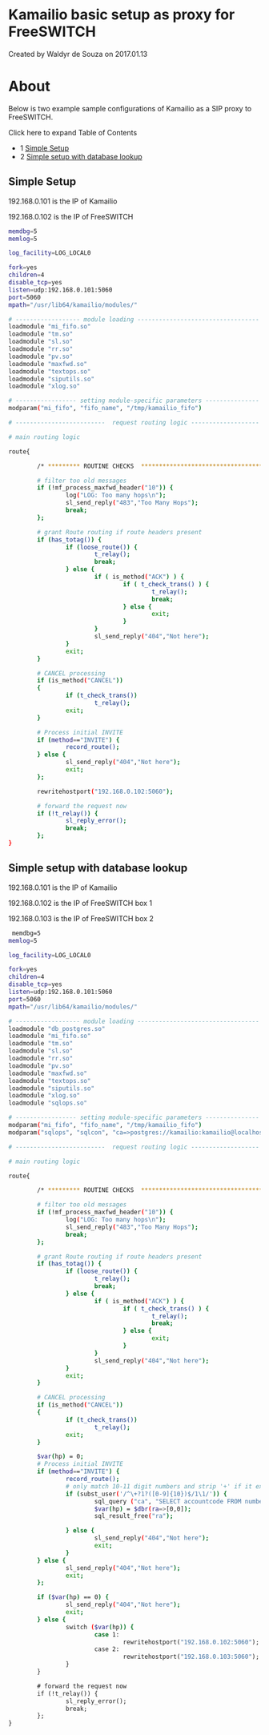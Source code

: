 
# Kamailio basic setup as proxy for FreeSWITCH 

 Created by  Waldyr de Souza on 2017.01.13

# About

Below is two example sample configurations of Kamailio as a SIP proxy to FreeSWITCH.

Click here to expand Table of Contents

* 1 [Simple Setup](#-freeswitch--kamailio-basic-setup-as-proxy-for-freeswitch-)
* 2 [Simple setup with database lookup](#simple-setup-with-database-lookup)

## Simple Setup

192.168.0.101 is the IP of Kamailio

192.168.0.102 is the IP of FreeSWITCH

```bash
memdbg=5
memlog=5

log_facility=LOG_LOCAL0

fork=yes
children=4
disable_tcp=yes
listen=udp:192.168.0.101:5060
port=5060
mpath="/usr/lib64/kamailio/modules/"

# ------------------ module loading ----------------------------------
loadmodule "mi_fifo.so"
loadmodule "tm.so"
loadmodule "sl.so"
loadmodule "rr.so"
loadmodule "pv.so"
loadmodule "maxfwd.so"
loadmodule "textops.so"
loadmodule "siputils.so"
loadmodule "xlog.so"

# ----------------- setting module-specific parameters ---------------
modparam("mi_fifo", "fifo_name", "/tmp/kamailio_fifo")

# -------------------------  request routing logic -------------------

# main routing logic

route{

        /* ********* ROUTINE CHECKS  ********************************** */

        # filter too old messages
        if (!mf_process_maxfwd_header("10")) {
                log("LOG: Too many hops\n");
                sl_send_reply("483","Too Many Hops");
                break;
        };

        # grant Route routing if route headers present 
        if (has_totag()) {
                if (loose_route()) {
                        t_relay();
                        break;
                } else {
                        if ( is_method("ACK") ) {
                                if ( t_check_trans() ) {
                                        t_relay();
                                        break;
                                } else {
                                        exit;
                                }
                        }
                        sl_send_reply("404","Not here");
                }
                exit;
        }

        # CANCEL processing
        if (is_method("CANCEL"))
        {
                if (t_check_trans())
                        t_relay();
                exit;
        }

        # Process initial INVITE
        if (method=="INVITE") {
                record_route();
        } else {
                sl_send_reply("404","Not here");
                exit;
        };

        rewritehostport("192.168.0.102:5060");

        # forward the request now
        if (!t_relay()) {
                sl_reply_error(); 
                break; 
        };
} 
```

## Simple setup with database lookup

192.168.0.101 is the IP of Kamailio

192.168.0.102 is the IP of FreeSWITCH box 1

192.168.0.103 is the IP of FreeSWITCH box 2

```bash
 memdbg=5
memlog=5

log_facility=LOG_LOCAL0

fork=yes
children=4
disable_tcp=yes
listen=udp:192.168.0.101:5060
port=5060
mpath="/usr/lib64/kamailio/modules/"

# ------------------ module loading ----------------------------------
loadmodule "db_postgres.so"
loadmodule "mi_fifo.so"
loadmodule "tm.so"
loadmodule "sl.so"
loadmodule "rr.so"
loadmodule "pv.so"
loadmodule "maxfwd.so"
loadmodule "textops.so"
loadmodule "siputils.so"
loadmodule "xlog.so"
loadmodule "sqlops.so"

# ----------------- setting module-specific parameters ---------------
modparam("mi_fifo", "fifo_name", "/tmp/kamailio_fifo")
modparam("sqlops", "sqlcon", "ca=>postgres://kamailio:kamailio@localhost/kamailio")

# -------------------------  request routing logic -------------------

# main routing logic

route{

        /* ********* ROUTINE CHECKS  ********************************** */

        # filter too old messages
        if (!mf_process_maxfwd_header("10")) {
                log("LOG: Too many hops\n");
                sl_send_reply("483","Too Many Hops");
                break;
        };

        # grant Route routing if route headers present 
        if (has_totag()) {
                if (loose_route()) {
                        t_relay();
                        break;
                } else {
                        if ( is_method("ACK") ) {
                                if ( t_check_trans() ) {
                                        t_relay();
                                        break;
                                } else {
                                        exit;
                                }
                        }
                        sl_send_reply("404","Not here");
                }
                exit;
        }

        # CANCEL processing
        if (is_method("CANCEL"))
        {
                if (t_check_trans())
                        t_relay();
                exit;
        }

        $var(hp) = 0;
        # Process initial INVITE
        if (method=="INVITE") {
                record_route();
                # only match 10-11 digit numbers and strip '+' if it exists
                if (subst_user('/^\+?1?([0-9]{10})$/1\1/')) {
                        sql_query ("ca", "SELECT accountcode FROM numbers WHERE number = '$rU'", "ra");
                        $var(hp) = $dbr(ra=>[0,0]);
                        sql_result_free("ra");

                } else {
                        sl_send_reply("404","Not here");
                        exit;
                }
        } else {
                sl_send_reply("404","Not here");
                exit;
        };

        if ($var(hp) == 0) {
                sl_send_reply("404","Not here");
                exit;
        } else {
                switch ($var(hp)) {
                        case 1:
                                rewritehostport("192.168.0.102:5060");
                        case 2:
                                rewritehostport("192.168.0.103:5060");
                }
        }

        # forward the request now
        if (!t_relay()) {
                sl_reply_error(); 
                break; 
        };
}
```

  

